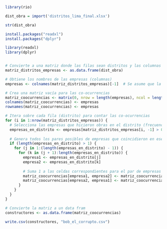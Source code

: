 ```r
library(rio)
```
```r
dist_obra = import('distritos_lima_final.xlsx')
```
```r
str(dist_obra)
```

```r
install.packages("readxl")
install.packages("dplyr")

library(readxl)
library(dplyr)


# Convierte a una matriz donde las filas sean distritos y las columnas sean las empresas
matriz_distritos_empresas <- as.data.frame(dist_obra)

# Obtiene los nombres de las empresas (columnas)
empresas <- colnames(matriz_distritos_empresas)[-1]  # Se asume que la primera columna son los distritos

# Crea una matriz vacía para las co-ocurrencias
matriz_coocurrencias <- matrix(0, nrow = length(empresas), ncol = length(empresas))
colnames(matriz_coocurrencias) <- empresas
rownames(matriz_coocurrencias) <- empresas

# Itera sobre cada fila (distrito) para contar las co-ocurrencias
for (i in 1:nrow(matriz_distritos_empresas)) {
  # Selecciona las empresas que hicieron obras en el distrito (frecuencia > 0)
  empresas_en_distrito <- empresas[matriz_distritos_empresas[i, -1] > 0]
  
  # Genera todos los pares posibles de empresas que coincidieron en ese distrito
  if (length(empresas_en_distrito) > 1) {
    for (j in 1:(length(empresas_en_distrito) - 1)) {
      for (k in (j + 1):length(empresas_en_distrito)) {
        empresa1 <- empresas_en_distrito[j]
        empresa2 <- empresas_en_distrito[k]
        
        # Suma 1 a las celdas correspondientes para el par de empresas
        matriz_coocurrencias[empresa1, empresa2] <- matriz_coocurrencias[empresa1, empresa2] + 1
        matriz_coocurrencias[empresa2, empresa1] <- matriz_coocurrencias[empresa2, empresa1] + 1
      }
    }
  }
}

# Convierte la matriz a un data fram
constructores <- as.data.frame(matriz_coocurrencias)

```

```r
write.csv(constructores, "bob_el_corrupto.csv")
```


